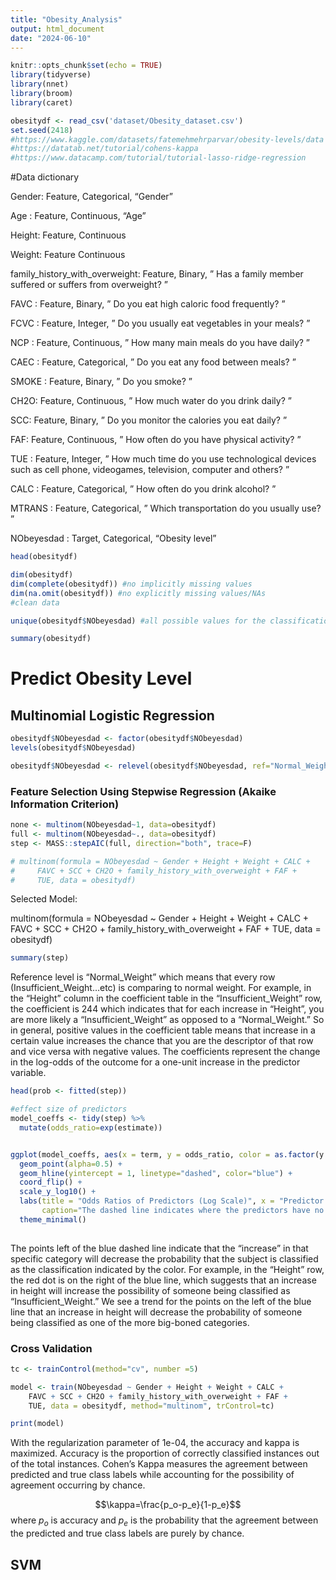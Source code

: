 ```yaml
---
title: "Obesity_Analysis"
output: html_document
date: "2024-06-10"
---
```


```r
knitr::opts_chunk$set(echo = TRUE)
library(tidyverse)
library(nnet)
library(broom)
library(caret)

obesitydf <- read_csv('dataset/Obesity_dataset.csv')
set.seed(2418)
#https://www.kaggle.com/datasets/fatemehmehrparvar/obesity-levels/data
#https://datatab.net/tutorial/cohens-kappa
#https://www.datacamp.com/tutorial/tutorial-lasso-ridge-regression 
```

#Data dictionary

Gender: Feature, Categorical, "Gender"

Age : Feature, Continuous, "Age"

Height: Feature, Continuous

Weight: Feature Continuous

family_history_with_overweight: Feature, Binary, " Has a family member suffered or suffers from overweight? "

FAVC : Feature, Binary, " Do you eat high caloric food frequently? "

FCVC : Feature, Integer, " Do you usually eat vegetables in your meals? "

NCP : Feature, Continuous, " How many main meals do you have daily? "

CAEC : Feature, Categorical, " Do you eat any food between meals? "

SMOKE : Feature, Binary, " Do you smoke? "

CH2O: Feature, Continuous, " How much water do you drink daily? "

SCC: Feature, Binary, " Do you monitor the calories you eat daily? "

FAF: Feature, Continuous, " How often do you have physical activity? "

TUE : Feature, Integer, " How much time do you use technological devices such as cell phone, videogames, television, computer and others? "

CALC : Feature, Categorical, " How often do you drink alcohol? "

MTRANS : Feature, Categorical, " Which transportation do you usually use? "

NObeyesdad : Target, Categorical, "Obesity level"



```r
head(obesitydf)
```

```r
dim(obesitydf)
dim(complete(obesitydf)) #no implicitly missing values
dim(na.omit(obesitydf)) #no explicitly missing values/NAs
#clean data
```

```r
unique(obesitydf$NObeyesdad) #all possible values for the classification of obesity
```

```r
summary(obesitydf)
```


# Predict Obesity Level

## Multinomial Logistic Regression

```r
obesitydf$NObeyesdad <- factor(obesitydf$NObeyesdad)
levels(obesitydf$NObeyesdad)

obesitydf$NObeyesdad <- relevel(obesitydf$NObeyesdad, ref="Normal_Weight")#use "Normal_Weight" as reference
```
### Feature Selection Using Stepwise Regression (Akaike Information Criterion)

```r
none <- multinom(NObeyesdad~1, data=obesitydf)
full <- multinom(NObeyesdad~., data=obesitydf)
step <- MASS::stepAIC(full, direction="both", trace=F)

# multinom(formula = NObeyesdad ~ Gender + Height + Weight + CALC + 
#     FAVC + SCC + CH2O + family_history_with_overweight + FAF + 
#     TUE, data = obesitydf)
```

Selected Model: 

multinom(formula = NObeyesdad ~ Gender + Height + Weight + CALC + 
    FAVC + SCC + CH2O + family_history_with_overweight + FAF + 
    TUE, data = obesitydf)


```r
summary(step)
```



Reference level is "Normal_Weight" which means that every row (Insufficient_Weight...etc) is comparing to normal weight. For example, in the "Height" column in the coefficient table in the "Insufficient_Weight" row, the coefficient is 244 which indicates that for each increase in "Height", you are more likely a "Insufficient_Weight" as opposed to a "Normal_Weight." So in general, positive values in the coefficient table means that increase in a certain value increases the chance that you are the descriptor of that row and vice versa with negative values. The coefficients represent the change in the log-odds of the outcome for a one-unit increase in the predictor variable. 


```r
head(prob <- fitted(step))
```

```r
#effect size of predictors
model_coeffs <- tidy(step) %>%
  mutate(odds_ratio=exp(estimate))


ggplot(model_coeffs, aes(x = term, y = odds_ratio, color = as.factor(y.level))) +
  geom_point(alpha=0.5) +
  geom_hline(yintercept = 1, linetype="dashed", color="blue") +
  coord_flip() +
  scale_y_log10() +
  labs(title = "Odds Ratios of Predictors (Log Scale)", x = "Predictor Variables", y = "Odds Ratio", color="Classification", 
       caption="The dashed line indicates where the predictors have no effects") +
  theme_minimal()
  
```

The points left of the blue dashed line indicate that the "increase" in that specific category will decrease the probability that the subject is classified as the classification indicated by the color. For example, in the "Height" row, the red dot is on the right of the blue line, which suggests that an increase in height will increase the possibility of someone being classified as "Insufficient_Weight." We see a trend for the points on the left of the blue line that an increase in height will decrease the probability of someone being classified as one of the more big-boned categories. 



### Cross Validation

```r
tc <- trainControl(method="cv", number =5)

model <- train(NObeyesdad ~ Gender + Height + Weight + CALC +
    FAVC + SCC + CH2O + family_history_with_overweight + FAF +
    TUE, data = obesitydf, method="multinom", trControl=tc)
```

```r
print(model)
```



With the regularization parameter of 1e-04, the accuracy and kappa is maximized. Accuracy is the proportion of correctly classified instances out of the total instances. Cohen's Kappa measures the agreement between predicted and true class labels while accounting for the possibility of agreement occurring by chance. 

$$\kappa=\frac{p_o-p_e}{1-p_e}$$ where $p_o$ is accuracy and $p_e$ is the probability that the agreement between the predicted and true class labels are purely by chance. 

## SVM








